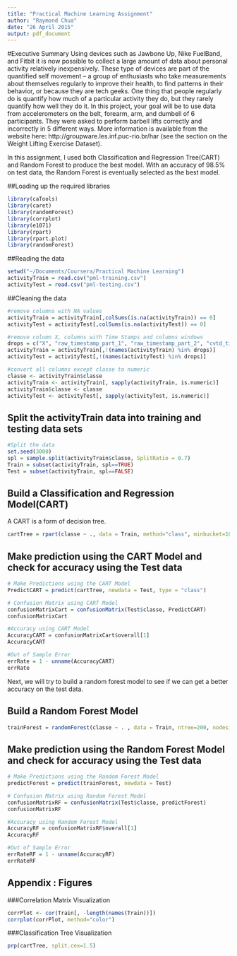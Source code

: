 ```yaml
---
title: "Practical Machine Learning Assignment"
author: "Raymond Chua"
date: "26 April 2015"
output: pdf_document
---
```


#Executive Summary
Using devices such as Jawbone Up, Nike FuelBand, and Fitbit it is now possible to collect a large amount of data about personal activity relatively inexpensively. These type of devices are part of the quantified self movement – a group of enthusiasts who take measurements about themselves regularly to improve their health, to find patterns in their behavior, or because they are tech geeks. One thing that people regularly do is quantify how much of a particular activity they do, but they rarely quantify how well they do it. In this project, your goal will be to use data from accelerometers on the belt, forearm, arm, and dumbell of 6 participants. They were asked to perform barbell lifts correctly and incorrectly in 5 different ways. More information is available from the website here: http://groupware.les.inf.puc-rio.br/har (see the section on the Weight Lifting Exercise Dataset). 

In this assignment, I used both Classification and Regression Tree(CART) and Random Forest to produce the best model. 
With an accuracy of 98.5% on test data, the Random Forest is eventually selected as the best model. 

##Loading up the required libraries

```r
library(caTools)
library(caret)
library(randomForest)
library(corrplot)
library(e1071)
library(rpart)
library(rpart.plot)
library(randomForest)
```

##Reading the data

```r
setwd("~/Documents/Coursera/Practical Machine Learning")
activityTrain = read.csv("pml-training.csv")
activityTest = read.csv("pml-testing.csv")
```

##Cleaning the data
```r
#remove columns with NA values
activityTrain = activityTrain[,colSums(is.na(activityTrain)) == 0]
activityTest = activityTest[,colSums(is.na(activityTest)) == 0]

#remove column X, columns with Time Stamps and columns windows 
drops = c("X", "raw_timestamp_part_1", "raw_timestamp_part_2", "cvtd_timestamp", "new_window", "num_window")
activityTrain = activityTrain[,!(names(activityTrain) %in% drops)]
activityTest = activityTest[,!(names(activityTest) %in% drops)]

#convert all columns except classe to numeric
classe <- activityTrain$classe
activityTrain <- activityTrain[, sapply(activityTrain, is.numeric)]
activityTrain$classe <- classe
activityTest <- activityTest[, sapply(activityTest, is.numeric)]
```

## Split the activityTrain data into training and testing data sets
```r
#Split the data
set.seed(3000)
spl = sample.split(activityTrain$classe, SplitRatio = 0.7)
Train = subset(activityTrain, spl==TRUE)
Test = subset(activityTrain, spl==FALSE)
```

## Build a Classification and Regression Model(CART) 
A CART is a form of decision tree.

```r
cartTree = rpart(classe ~ ., data = Train, method="class", minbucket=100)
```

## Make prediction using the CART Model and check for accuracy using the Test data
```r
# Make Predictions using the CART Model
PredictCART = predict(cartTree, newdata = Test, type = "class")

# Confusion Matrix using CART Model
confusionMatrixCart = confusionMatrix(Test$classe, PredictCART)
confusionMatrixCart

#Accuracy using CART Model
AccuracyCART = confusionMatrixCart$overall[1]
AccuracyCART

#Out of Sample Error
errRate = 1 - unname(AccuracyCART)
errRate
```

Next, we will try to build a random forest model to see if we can get a better accuracy on the test data.

## Build a Random Forest Model

```r
trainForest = randomForest(classe ~ . , data = Train, ntree=200, nodesize=25)
```

## Make prediction using the Random Forest Model and check for accuracy using the Test data

```r
# Make Predictions using the Random Forest Model
predictForest = predict(trainForest, newdata = Test)

# Confusion Matrix using Random Forest Model
confusionMatrixRF = confusionMatrix(Test$classe, predictForest)
confusionMatrixRF

#Accuracy using Random Forest Model
AccuracyRF = confusionMatrixRF$overall[1]
AccuracyRF

#Out of Sample Error
errRateRF = 1 - unname(AccuracyRF)
errRateRF
```

## Appendix : Figures

###Correlation Matrix Visualization
```r
corrPlot <- cor(Train[, -length(names(Train))])
corrplot(corrPlot, method="color")
```

###Classification Tree Visualization
```r
prp(cartTree, split.cex=1.5)
```